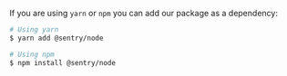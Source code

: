 If you are using `yarn` or `npm` you can add our package as a dependency:

```bash
# Using yarn
$ yarn add @sentry/node

# Using npm
$ npm install @sentry/node
```
